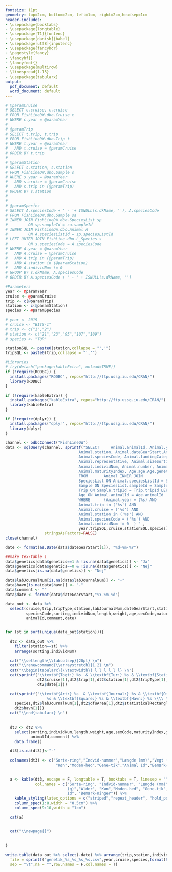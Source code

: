 ```yaml
---
fontsize: 11pt
geometry: top=2cm, bottom=2cm, left=1cm, right=2cm,headsep=1cm
header-includes:
- \usepackage{booktabs}
- \usepackage{longtable}
- \usepackage[T1]{fontenc}
- \usepackage[danish]{babel}
- \usepackage[utf8]{inputenc}
- \usepackage{fancyhdr}
- \pagestyle{fancy}
- \fancyhf{}
- \fancyfoot{}
- \usepackage{multirow}
- \linespread{1.15}
- \usepackage{tabularx}
output:
  pdf_document: default
  word_document: default
---
```

  
  \renewcommand{\familydefault}{\sfdefault}
\sffamily



```r
# @paramCruise
# SELECT c.cruise, c.cruise
# FROM FishLineDW.dbo.Cruise c
# WHERE c.year = @paramYear
# 
# @paramTrip
# SELECT t.trip, t.trip
# FROM FishLineDW.dbo.Trip t
# WHERE t.year = @paramYear
#   AND t.cruise = @paramCruise
# ORDER BY t.trip 
# 
# @paramStation
# SELECT s.station, s.station
# FROM FishLineDW.dbo.Sample s
# WHERE s.year = @paramYear
#   AND s.cruise = @paramCruise
#   AND s.trip in (@paramTrip)
# ORDER BY s.station
# 
# 
# @paramSpecies
# SELECT A.speciesCode + ' - '+ ISNULL(s.dkName, ''), A.speciesCode
# FROM FishLineDW.dbo.Sample sa
# INNER JOIN FishLineDW.dbo.SpeciesList sp
#         ON sp.sampleId = sa.sampleId
# INNER JOIN FishLineDW.dbo.Animal A
#         ON A.speciesListId = sp.speciesListId
# LEFT OUTER JOIN FishLine.dbo.L_Species s
#         ON s.speciesCode = A.speciesCode
# WHERE A.year = @paramYear
#   AND A.cruise = @paramCruise
#   AND A.trip in (@paramTrip)
#   AND A.station in (@paramStation)
#   AND A.individNum != 0
# GROUP BY s.dkName, A.speciesCode
# ORDER BY A.speciesCode + ' - ' + ISNULL(s.dkName, '')
```



```r


#Parameters
year <- @paramYear
cruise <- @paramCruise
trip <- c(@paramTrip)
station <- c(@paramStation)
species <- @paramSpecies

# year <- 2019
# cruise <- "BITS-1"
# trip <- c("1","2")
# station <- c("21","23","95","107","109")
# species <- "TOR"

stationSQL <- paste0(station,collapse = "','")
tripSQL <- paste0(trip,collapse = "','")
```

\lhead{\footnotesize Togt: `r cruise`, År: `r year`, Art: `r species` }
\rhead{\footnotesize Udskrevet: \today }
\fancyfoot[R]{\thepage}



```r
#Libraries
# try(detach("package:kableExtra", unload=TRUE))
if (!require(RODBC)) {
  install.packages("RODBC", repos="http://ftp.ussg.iu.edu/CRAN/")
  library(RODBC)
}

if (!require(kableExtra)) {
  install.packages("kableExtra", repos="http://ftp.ussg.iu.edu/CRAN/")
  library(kableExtra)
}

if (!require(dplyr)) {
  install.packages("dplyr", repos="http://ftp.ussg.iu.edu/CRAN/")
  library(dplyr)
}
```

```r
channel <- odbcConnect("FishLineDW")
data <- sqlQuery(channel, sprintf("SELECT     Animal.animalId, Animal.year, Animal.cruise, Animal.trip, Animal.tripType, 
                                Animal.station, Animal.dateGearStart,Animal.dfuArea, Animal.statisticalRectangle,Animal.tripType,
                                Animal.speciesCode, Animal.landingCategory, 
                                Animal.representative, Animal.sizeSortingEU as sorting,
                                Animal.individNum, Animal.number, Animal.length, Animal.weight, Animal.sexCode, 
                                Animal.maturityIndex, Age.age,Age.genetics, Sample.labJournalNum,Trip.harbourLanding as havn
                                FROM       Animal INNER JOIN
                                SpeciesList ON Animal.speciesListId = SpeciesList.speciesListId INNER JOIN
                                Sample ON SpeciesList.sampleId = Sample.sampleId INNER JOIN
                                Trip ON Sample.tripId = Trip.tripId LEFT OUTER JOIN
                                Age ON Animal.animalId = Age.animalId
                                WHERE      (Animal.year = (%s) AND 
                                Animal.trip in ('%s') AND
                                Animal.cruise = ('%s') AND
                                Animal.station in ('%s') AND
                                Animal.speciesCode = ('%s') AND
                                Animal.individNum != 0  ) " ,
                                year,tripSQL,cruise,stationSQL,species), 
                 stringsAsFactors=FALSE)                        
close(channel)

date <- format(as.Date(data$dateGearStart[1]), "%d-%m-%Y")

```






```r

##make tex-table 1
data$genetics[data$genetics==1 & !is.na(data$genetics)] <- "Ja"
data$genetics[data$genetics==0 & !is.na(data$genetics)] <- "Nej"
data$genetics[is.na(data$genetics)] <- "Nej"

data$labJournalNum[is.na(data$labJournalNum)] <- "-"
data$havn[is.na(data$havn)] <- "-"
data$comment <- ""
data$date <- format(data$dateGearStart,"%Y-%m-%d")
```

```r
data_out <- data %>% 
  select(cruise,trip,tripType,station,labJournalNum,dateGearStart,statisticalRectangle,dfuArea,havn,
         speciesCode,sorting,individNum,length,weight,age,sexCode,maturityIndex,genetics,
         animalId,comment,date)


for (st in sort(unique(data_out$station))){
  
  dt2 <- data_out %>% 
    filter(station==st) %>% 
    arrange(sorting,individNum)
  
  cat("\\setlength{\\tabcolsep}{20pt} \n")
  cat("\\renewcommand{\\arraystretch}{1.2} \n")
  cat("\\begin{tabularx}{\\textwidth}{ l l l l l l} \n")
  cat(sprintf("\\textbf{Togt:} %s  & \\textbf{Tur:} %s & \\textbf{Station:} %s &                 \\textbf{Type:} %s & \\textbf{Dato:} %s \\\\ \n",
              dt2$cruise[1],dt2$trip[1],dt2$station[1],dt2$tripType[1],
              dt2$date[1]))

  cat(sprintf("\\textbf{Art:} %s  & \\textbf{Journal:} %s & \\textbf{Område:} 
                  %s & \\textbf{Square:} %s & \\textbf{Havn:} %s \\\\ \n", 
    species,dt2$labJournalNum[1],dt2$dfuArea[1],dt2$statisticalRectangle[1],
    dt2$havn[1]))
  cat("\\end{tabularx} \n")
  
  
  dt3 <- dt2 %>% 
    select(sorting,individNum,length,weight,age,sexCode,maturityIndex,genetics,
           animalId,comment) %>% 
    data.frame()

  dt3[is.na(dt3)]<-"-"
  
  colnames(dt3) <- c("Sorte-ring","Indvid-nummer","Længde (mm)","Vægt (g)","Alder",
                      "Køn","Moden-hed","Gene-tik","Animal Id","Bemærk-ninger")

 
  a <- kable(dt3, escape = F, longtable = T, booktabs = T, linesep = "",
             col.names = c("Sorte-ring", "Indvid-nummer", "Længde (mm)", "Vægt
                           (g)","Alder", "Køn","Moden-hed", "Gene-tik", "Animal
                           Id", "Bemærk-ninger")) %>% 
    kable_styling(latex_options = c("striped","repeat_header", "hold_position")) %>%
    column_spec(1:8,width = "0.5cm") %>% 
    column_spec(9:10,width = "1cm") 

  cat(a)

  
  cat("\\newpage{}")
  
  
}

```

```r

write.table(data_out %>% select(-date) %>% arrange(trip,station,individNum),
  file = sprintf("genetik_%s_%s_%s_%s.csv",year,cruise,species,format(Sys.Date(),"%Y%m%d")),
  sep = "\t",na = "",row.names = F,col.names = T)

```



<!-- Genetik-rapport -->